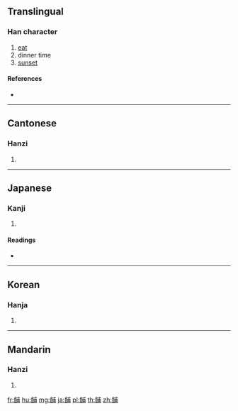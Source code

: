 {{character info/new}}
==Translingual==

===Han character===
{{Han char|rn=184|rad=食|as=07|sn=16|four=83727|canj=OIIJB}}

# [[eat]]
# dinner time
# [[sunset]]

====References====
* {{Han ref|kx=1420.130|dkj=44173|dj=1945.130|hdz=74454.120|uh=9914|ud=39188|bh=E8C2|bd=59586}}

----

==Cantonese==

===Hanzi===
{{yue-hanzi|jyut=bou6|y=bou6}}

# {{defn|lang=yue|sort=食07}}

----

==Japanese==

===Kanji===
{{ja-kanji|grade=|rs=食07}}

# {{defn|lang=ja|sort=食07}}

====Readings====
* {{ja-readings|on=[[ほ]] (ho), [[ふ]] (fu)|kun=[[ゆうめし]] (yuumeshi), [[くう]] (kuu)}}

----

==Korean==

===Hanja===
{{ko-hanja|hangeul=포|eumhun=|rv=po|mr=p'o|y=pho}}

# {{defn|lang=ko|sort=食07}}

----

==Mandarin==

===Hanzi===
{{cmn-hanzi|pin=[[bū]] ([[bu1]])|wg=pu<sup>1</sup>}}

# {{defn|lang=cmn|sort=食07}}

[[fr:餔]]
[[hu:餔]]
[[mg:餔]]
[[ja:餔]]
[[pl:餔]]
[[th:餔]]
[[zh:餔]]
